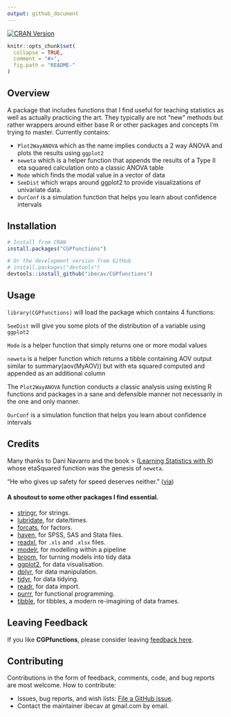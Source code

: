 ```yaml
---
output: github_document
---
```

<!-- README.md is generated from this README.Rmd. Please edit the .rmd file not the .md file -->
[![CRAN Version](http://www.r-pkg.org/badges/version/CGPfunctions)](http://CRAN.R-project.org/package=CGPfunctions) 


```r
knitr::opts_chunk$set(
  collapse = TRUE,
  comment = "#>",
  fig.path = "README-"
)
```

## Overview

A package that includes functions that I find useful for teaching statistics as well as actually practicing the art.  They typically are not "new" methods but rather wrappers around either base R or other packages and concepts I'm trying to master.  Currently contains:

- `Plot2WayANOVA` which as the name implies conducts a 2 way ANOVA and plots the results using `ggplot2`
- `neweta` which is a helper function that appends the results of a Type II eta squared calculation onto a classic ANOVA table
- `Mode` which finds the modal value in a vector of data
- `SeeDist` which wraps around ggplot2 to provide visualizations of univariate data.
- `OurConf` is a simulation function that helps you learn about confidence intervals

## Installation

```r
# Install from CRAN
install.packages("CGPfunctions")

# Or the development version from GitHub
# install.packages("devtools")
devtools::install_github("ibecav/CGPfunctions")
```

## Usage

`library(CGPfunctions)` will load the package which contains 4 functions: 

`SeeDist` will give you some plots of the distribution of a variable using `ggplot2`

`Mode` is a helper function that simply returns one or more modal values

`neweta` is a helper function which returns a tibble containing AOV output similar to summary(aov(MyAOV)) but with eta squared computed and appended as an additional column

The `Plot2WayANOVA` function conducts a classic analysis using existing R functions and packages in a sane and defensible manner not necessarily in the one and only manner.

`OurConf` is a simulation function that helps you learn about confidence intervals


## Credits

Many thanks to Dani Navarro and the book &gt; ([Learning Statistics with R](http://www.compcogscisydney.com/learning-statistics-with-r.html)) whose etaSquared function was the genesis of `neweta`.

"He who gives up safety for speed deserves neither." ([via](https://twitter.com/hadleywickham/status/504368538874703872))

#### A shoutout to some other packages I find essential.

* [stringr](https://github.com/tidyverse/stringr), for strings.
* [lubridate](https://github.com/hadley/lubridate), for date/times.
* [forcats](https://github.com/hadley/forcats), for factors.
* [haven](https://github.com/hadley/haven), for SPSS, SAS and Stata files.
* [readxl](https://github.com/hadley/readxl), for `.xls` and `.xlsx` files.
* [modelr](https://github.com/hadley/modelr), for modelling within a pipeline
* [broom](https://github.com/dgrtwo/broom), for turning models into tidy data
* [ggplot2](http://ggplot2.tidyverse.org), for data visualisation.
* [dplyr](http://dplyr.tidyverse.org), for data manipulation.
* [tidyr](http://tidyr.tidyverse.org), for data tidying.
* [readr](http://readr.tidyverse.org), for data import.
* [purrr](http://purrr.tidyverse.org), for functional programming.
* [tibble](http://tibble.tidyverse.org), for tibbles, a modern re-imagining of data frames.

## Leaving Feedback

If you like **CGPfunctions**, please consider leaving [feedback here](https://github.com/ibecav/CGPfunctions/issues).

## Contributing

Contributions in the form of feedback, comments, code, and bug reports
are most welcome. How to contribute:

  - Issues, bug reports, and wish lists: [File a GitHub
    issue](https://github.com/ibecav/CGPfunctions/issues).
  - Contact the maintainer ibecav at gmail.com by email.

